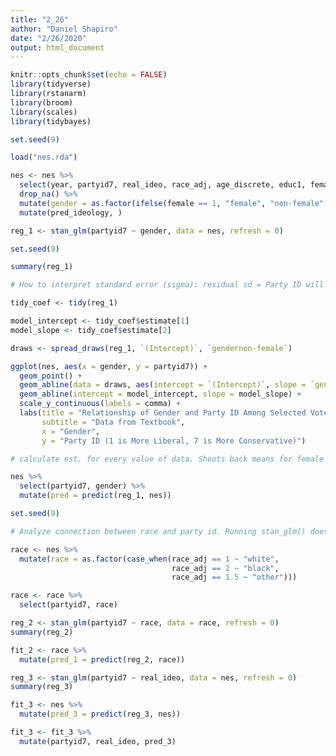```yaml
---
title: "2_26"
author: "Daniel Shapiro"
date: "2/26/2020"
output: html_document
---
```


```r
knitr::opts_chunk$set(echo = FALSE)
library(tidyverse)
library(rstanarm)
library(broom)
library(scales)
library(tidybayes)
```

```r
set.seed(9)

load("nes.rda")

nes <- nes %>%
  select(year, partyid7, real_ideo, race_adj, age_discrete, educ1, female, income) %>%
  drop_na() %>%
  mutate(gender = as.factor(ifelse(female == 1, "female", "non-female"))) %>%
  mutate(pred_ideology, )

reg_1 <- stan_glm(partyid7 ~ gender, data = nes, refresh = 0)
```

```r
set.seed(9)

summary(reg_1)

# How to interpret standard error (sigma): residual sd = Party ID will be within +/- 2.1 68% of the time.

tidy_coef <- tidy(reg_1)

model_intercept <- tidy_coef$estimate[1]
model_slope <- tidy_coef$estimate[2]

draws <- spread_draws(reg_1, `(Intercept)`, `gendernon-female`)

ggplot(nes, aes(x = gender, y = partyid7)) +
  geom_point() +
  geom_abline(data = draws, aes(intercept = `(Intercept)`, slope = `gendernon-female`), size = 0.1, alpha = 0.08, color = "skyblue") +
  geom_abline(intercept = model_intercept, slope = model_slope) +
  scale_y_continuous(labels = comma) +
  labs(title = "Relationship of Gender and Party ID Among Selected Voters",
       subtitle = "Data from Textbook",
       x = "Gender",
       y = "Party ID (1 is More Liberal, 7 is More Conservative)")
```

```r
# calculate est. for every value of data. Shoots back means for female and male. 

nes %>%
  select(partyid7, gender) %>%
  mutate(pred = predict(reg_1, nes))
```

```r
set.seed(9)

# Analyze connection between race and party id. Running stan_glm() doesn't make sense.

race <- nes %>%
  mutate(race = as.factor(case_when(race_adj == 1 ~ "white", 
                                    race_adj == 2 ~ "black", 
                                    race_adj == 1.5 ~ "other")))

race <- race %>%
  select(partyid7, race)

reg_2 <- stan_glm(partyid7 ~ race, data = race, refresh = 0)
summary(reg_2)
```

```r
fit_2 <- race %>%
  mutate(pred_1 = predict(reg_2, race))
```

```r
reg_3 <- stan_glm(partyid7 ~ real_ideo, data = nes, refresh = 0)
summary(reg_3)

fit_3 <- nes %>%
  mutate(pred_3 = predict(reg_3, nes))
```

```r
fit_3 <- fit_3 %>%
  mutate(partyid7, real_ideo, pred_3)
```

